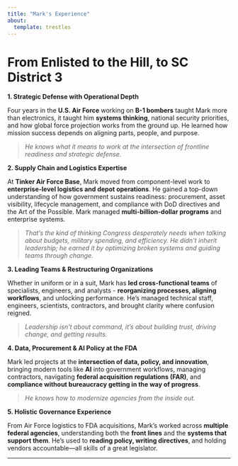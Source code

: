 ```yaml
---
title: "Mark's Experience"
about:
  template: trestles
---
```


# **From Enlisted to the Hill, to SC District 3**

**1. Strategic Defense with Operational Depth**

Four years in the **U.S. Air Force** working on **B-1 bombers** taught Mark more than electronics, it taught him **systems thinking**, national security priorities, and how global force projection works from the ground up. He learned how mission success depends on aligning parts, people, and purpose.

> *He knows what it means to work at the intersection of frontline readiness and strategic defense.*

**2. Supply Chain and Logistics Expertise**

At **Tinker Air Force Base**, Mark moved from component-level work to **enterprise-level logistics and depot operations**. He gained a top-down understanding of how government sustains readiness: procurement, asset visibility, lifecycle management, and compliance with DoD directives and the Art of the Possible. Mark managed **multi-billion-dollar programs** and enterprise systems.

> *That’s the kind of thinking Congress desperately needs when talking about budgets, military spending, and efficiency. He didn’t inherit leadership; he earned it by optimizing broken systems and guiding teams through change.*

**3. Leading Teams & Restructuring Organizations**

Whether in uniform or in a suit, Mark has **led cross-functional teams** of specialists, engineers, and analysts - **reorganizing processes, aligning workflows**, and unlocking performance. He’s managed technical staff, engineers, scientists, contractors, and brought clarity where confusion reigned.

> *Leadership isn’t about command, it’s about building trust, driving change, and getting results.*

**4. Data, Procurement & AI Policy at the FDA**

Mark led projects at the **intersection of data, policy, and innovation**, bringing modern tools like **AI** into government workflows, managing contractors, navigating **federal acquisition regulations (FAR)**, and **compliance without bureaucracy getting in the way of progress**.

> *He knows how to modernize agencies from the inside out.*

**5. Holistic Governance Experience**

From Air Force logistics to FDA acquisitions, Mark’s worked across **multiple federal agencies**, understanding both the **front lines** and the **systems that support them**. He’s used to **reading policy, writing directives**, and holding vendors accountable—all skills of a great legislator.

------------------------------------------------------------------------
